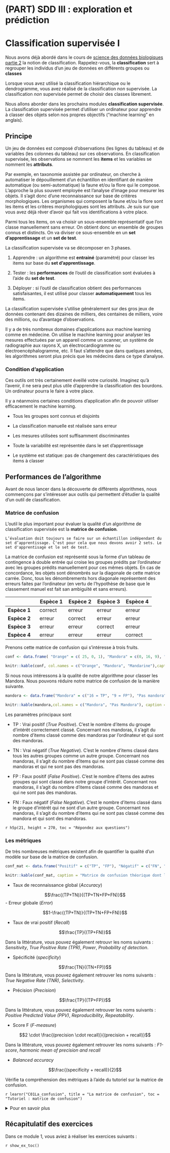 # (PART) SDD III : exploration et prédiction {-}

# Classification supervisée I {#classif1}

Nous avons déjà abordé dans le cours de [science des données biologiques partie 2]( `r paste0(learndown$baseurl, "sdd-umons2")` ){target='top'} la notion de classification. Rappelez-vous, la **classification** sert à regrouper les individus d'un jeu de données en différents groupes ou **classes**

Lorsque vous avez utilisé la classification hiérarchique ou le dendrogramme, vous avez réalisé de la classification _non_ supervisée. La classification _non_ supervisée permet de choisir des classes librement. 

Nous allons aborder dans les prochains modules **classification supervisée**. La classification supervisée permet d'utiliser un ordinateur pour apprendre à classer des objets selon nos propres objectifs ("machine learning" en anglais). 

## Principe

Un jeu de données est composé d'observations (les lignes du tableau) et de variables (les colonnes du tableau) sur ces observations. En classification supervisée, les observations se nomment les **items** et les variables se nomment les **attributs**. 

Par exemple, en taxonomie assistée par ordinateur, on cherche à automatiser le dépouillement d'un échantillon en identifiant de manière automatique (ou semi-automatique) la faune et/ou la flore qui le compose. L'approche la plus souvent employée est l'analyse d'image pour mesurer les objets. Il s'agit donc d'une reconnaissance sur base de critères morphologiques. Les organismes qui composent la faune et/ou la flore sont les items et les critères morphologiques sont les attributs. Je suis sur que vous avez déjà rêver d'avoir qui fait vos identifications à votre place.

Parmi tous les items, on va choisir un sous-ensemble représentatif que l'on classe manuellement sans erreur. On obtient donc un ensemble de groupes connus et distincts. On va diviser ce sous-ensemble en un **set d'apprentissage** et un **set de test**. 

La classification supervisée va se décomposer en 3 phases. 

1. Apprendre : un algorithme est **entrainé** (paramétré) pour classer les items sur base du **set d’apprentissage**.

2. Tester : les **performances** de l’outil de classification sont évaluées à l’aide du **set de test**.

3. Déployer : si l'outil de classification obtient des performances satisfaisantes, il est utilisé pour classer **automatiquement** tous les items.

La classification supervisée s'utilise généralement sur des gros jeux de données contenant des dizaines de milliers, des centaines de milliers, voire des millions, ou d'avantage d'observations.

Il y a de très nombreux domaines d'applications aux machine learning comme en médecine. On utilise le machine learning pour analyser les mesures effectuées par un appareil comme un scanner, un système de radiographie aux rayons X, un électrocardiogramme ou électroencéphalogramme, etc. Il faut s'attendre que dans quelques années, les algorithmes seront plus précis que les médecins dans ce type d'analyse.

### Condition d'application 

Ces outils ont très certainement éveillé votre curiosité. Imaginez qu'à l'avenir, il ne sera peut plus utile d'apprendre la classification des bourdons. Un ordinateur pourra le faire à votre place. 

Il y a néanmoins certaines conditions d'application afin de pouvoir utiliser efficacement le machine learning. 

- Tous les groupes sont connus et disjoints

- La classification manuelle est réalisée sans erreur

- Les mesures utilisées sont suffisamment discriminantes

- Toute la variabilité est représentée dans le set d’apprentissage

- Le système est statique: pas de changement des caractéristiques des items à classer


## Performances de l'algorithme

Avant de nous lancer dans la découverte de différents algorithmes, nous commençons par s'intéresser aux outils qui permettent d'étudier la qualité d'un outil de classification.

### Matrice de confusion

L'outil le plus important pour évaluer la qualité d'un algorithme de classification supervisée est la **matrice de confusion**.

```block2
L’évaluation doit toujours se faire sur un échantillon indépendant du set d’apprentissage. C'est pour cela que nous devons avoir 2 sets. Le set d'apprentisage et le set de test. 
````

La matrice de confusion est représenté sous la forme d'un tableau de contingence à double entrée qui croise les groupes prédits par l'ordinateur avec les groupes prédits manuellement pour ces mêmes objets. En cas de concordance, les objets sont dénombrés sur la diagonale de cette matrice carrée. Donc, tous les dénombrements hors diagonale représentent des erreurs faites par l'ordinateur (en vertu de l'hypothèse de base que le classement manuel est fait san ambiguïté et sans erreurs). 

|       | **Espèce 1**              | **Espèce 2**              | **Espèce 3**              | **Espèce 4**              |
| --------------------------- | ------------------------- | ------------------------- | ------------------------- | ------------------------- |
| **Espèce 1**                | correct                   | erreur            | erreur            | erreur            |
| **Espèce 2**                | erreur            | correct                   | erreur            | erreur            |
| **Espèce 3**                | erreur            | erreur            | correct                   | erreur            |
| **Espèce 4**                | erreur           | erreur            | erreur            | correct                   |

Prenons cette matrice de confusion qui s'intéresse à trois fruits.

```r
conf <- data.frame( "Orange" = c( 25, 0, 1), "Mandora" = c(0, 16, 9), "Mineola" = c(0,8, 18),  row.names = c("Orange", "Mandora", "Mandarine"))

knitr::kable(conf, col.names = c("Orange", "Mandora", "Mandarine"),caption = "Matrice de confusion dont les colonnes représentent la classification par ordinateur et les lignes la classification manuelle.")
```

Si nous nous intéressons à la qualité de notre algorithme pour classer les Mandora. Nous pouvons réduire notre matrice de confusion de la manière suivante.

```r
mandora <- data.frame("Mandora" = c("16 = TP", "9 = FP"), "Pas mandora" = c("8 = FN", "44 = TN"),   row.names = c("Mandora", "Pas mandora"))

knitr::kable(mandora,col.names = c("Mandora", "Pas Mandora"), caption = "Matrice de confusion dont les colonnes représentent la classification par ordinateur et les lignes la classification manuelle.")
```

Les paramètres principaux sont

- TP : Vrai positif (*True Positive*). C'est le nombre d'items du groupe d'intérêt correctement classé. Concernant nos mandoras, il s'agit du nombre d'items classé comme des mandoras par l'ordinateur et qui sont des mandoras.

- TN : Vrai négatif (*True Negative*). C'est le nombre d'items classé dans tous les autres groupes comme un autre groupe. Concernant nos mandoras, il s'agit du nombre d'items qui ne sont pas classé comme des mandoras et qui ne sont pas des mandoras. 

- FP : Faux positif (*False Positive*). C'est le nombre d'items des autres groupes qui sont classé dans notre groupe d'intérêt. Concernant nos mandoras, il s'agit du nombre d'items classé comme des mandoras et qui ne sont pas des mandoras. 

- FN : Faux négatif (*False Negative*). C'est le nombre d'items classé dans le groupe d'intérêt qui ne sont d'un autre groupe. Concernant nos mandoras, il s'agit du nombre d'items qui ne sont pas classé comme des mandora et qui sont des mandoras. 

`r h5p(21, height = 270, toc = "Répondez aux questions")`

### Les métriques

De très nombreuses métriques existent afin de quantifier la qualité d'un modèle sur base de la matrice de confusion. 

```r
conf_mat <- data.frame("Positif" = c("TP", "FP"), "Négatif" = c("FN", "TN"), row.names = c("Positif", "Négatif"))

knitr::kable(conf_mat, caption = "Matrice de confusion théorique dont les colonnes représentent la classification par ordinateur et les lignes la classification manuelle.")
```

- Taux de reconnaissance global (*Accuracy*)

$$\frac{(TP+TN)}{(TP+TN+FP+FN)}$$
- Erreur globale (*Error*)

$$1-\frac{(TP+TN)}{(TP+TN+FP+FN)}$$

- Taux de vrai positif (*Recall*) 

$$\frac{TP}{(TP+FN)}$$

Dans la littérature, vous pouvez également retrouvr les noms suivants : *Sensitivity*, *True Positive Rate (TPR)*, *Power*, *Probability of detection*.

- Spécificité (*specificity*)

$$\frac{TN}{(TN+FP)}$$
Dans la littérature, vous pouvez également retrouver les noms suivants : *True Negative Rate (TNR)*, *Selectivity*.

- Précision (*Precision*)

$$\frac{TP}{(TP+FP)}$$

Dans la littérature, vous pouvez également retrouver les noms suivants : *Positive Predicted Value (PPV)*, *Reproducibility*, *Repeatability*.

- Score F (*F-measure*)

$$2 \cdot \frac{(precision \cdot recall)}{(precision + recall)}$$

Dans la littérature, vous pouvez également retrouver les noms suivants : *F1-score*, *harmonic mean of precision and recall*

- *Balanced accuracy* 

$$\frac{(specificity + recall)}{2}$$

Vérifie ta compréhension des métriques à l'aide du tutoriel sur la matrice de confusion.

`r learnr("C01La_confusion", title = "La matrice de confusion", toc = "Tutoriel : matrice de confusion")`



<details><summary>Pour en savoir plus</summary>

[Statistics calculated on confusion matrix](https://github.com/BioDataScience-Course/sdd_lesson/blob/2019-2020/sdd3_01/more/confusion_matrix.pdf)

</details>


## Récapitulatif des exercices

Dans ce module 1, vous aviez à réaliser les exercices suivants\ :

`r show_ex_toc()`

